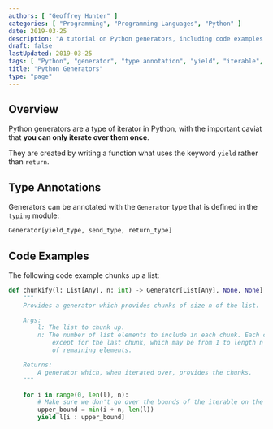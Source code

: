 ```yaml
---
authors: [ "Geoffrey Hunter" ]
categories: [ "Programming", "Programming Languages", "Python" ]
date: 2019-03-25
description: "A tutorial on Python generators, including code examples and info on type annotations."
draft: false
lastUpdated: 2019-03-25
tags: [ "Python", "generator", "type annotation", "yield", "iterable", "iterator" ]
title: "Python Generators"
type: "page"
---
```



<h2>Overview</h2>

Python generators are a type of iterator in Python, with the important caviat that <b>you can only iterate over them once</b>.

They are created by writing a function what uses the keyword <code>yield</code> rather than <code>return</code>.

<h2>Type Annotations</h2>

Generators can be annotated with the <code>Generator</code> type that is defined in the <code>typing</code> module:

```python
Generator[yield_type, send_type, return_type] 
```

<h2>Code Examples</h2>

<p>The following code example chunks up a list:</p>

```python
def chunkify(l: List[Any], n: int) -> Generator[List[Any], None, None]:
    """
    Provides a generator which provides chunks of size n of the list.

    Args:
        l: The list to chunk up.
        n: The number of list elements to include in each chunk. Each chunk will be of length n,
            except for the last chunk, which may be from 1 to length n depending on the number
            of remaining elements.

    Returns:
        A generator which, when iterated over, provides the chunks.
    """

    for i in range(0, len(l), n):
        # Make sure we don't go over the bounds of the iterable on the last chunk
        upper_bound = min(i + n, len(l))
        yield l[i : upper_bound]
```